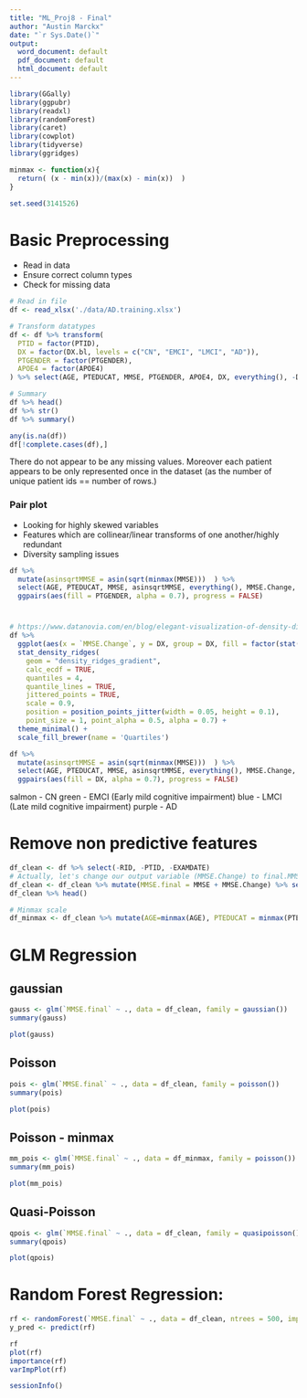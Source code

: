 ```yaml
---
title: "ML_Proj8 - Final"
author: "Austin Marckx"
date: "`r Sys.Date()`"
output:
  word_document: default
  pdf_document: default
  html_document: default
---
```


```r
library(GGally)
library(ggpubr)
library(readxl)
library(randomForest)
library(caret)
library(cowplot)
library(tidyverse)
library(ggridges)

minmax <- function(x){
  return( (x - min(x))/(max(x) - min(x))  )
}

set.seed(3141526)
```


# Basic Preprocessing

- Read in data
- Ensure correct column types
- Check for missing data


```r
# Read in file
df <- read_xlsx('./data/AD.training.xlsx')

# Transform datatypes
df <- df %>% transform(
  PTID = factor(PTID),
  DX = factor(DX.bl, levels = c("CN", "EMCI", "LMCI", "AD")),
  PTGENDER = factor(PTGENDER),
  APOE4 = factor(APOE4)
) %>% select(AGE, PTEDUCAT, MMSE, PTGENDER, APOE4, DX, everything(), -DX.bl)

# Summary
df %>% head()
df %>% str()
df %>% summary()

any(is.na(df))
df[!complete.cases(df),]

```

There do not appear to be any missing values. Moreover each patient appears to be only represented once in the dataset (as the number of unique patient ids == number of rows.)


### Pair plot

- Looking for highly skewed variables
- Features which are collinear/linear transforms of one another/highly redundant
- Diversity sampling issues

```r
df %>% 
  mutate(asinsqrtMMSE = asin(sqrt(minmax(MMSE)))  ) %>%
  select(AGE, PTEDUCAT, MMSE, asinsqrtMMSE, everything(), MMSE.Change, -RID, -PTID, -EXAMDATE) %>% # removing factors with too many levels or irrelevant features
  ggpairs(aes(fill = PTGENDER, alpha = 0.7), progress = FALSE)

```
#
```r
# https://www.datanovia.com/en/blog/elegant-visualization-of-density-distribution-in-r-using-ridgeline/
df %>%
  ggplot(aes(x = `MMSE.Change`, y = DX, group = DX, fill = factor(stat(quantile)))) + 
  stat_density_ridges(
    geom = "density_ridges_gradient",
    calc_ecdf = TRUE,
    quantiles = 4,
    quantile_lines = TRUE, 
    jittered_points = TRUE,
    scale = 0.9,
    position = position_points_jitter(width = 0.05, height = 0.1),
    point_size = 1, point_alpha = 0.5, alpha = 0.7) + 
  theme_minimal() +
  scale_fill_brewer(name = 'Quartiles')
```

```r
df %>% 
  mutate(asinsqrtMMSE = asin(sqrt(minmax(MMSE)))  ) %>%
  select(AGE, PTEDUCAT, MMSE, asinsqrtMMSE, everything(), MMSE.Change, -RID, -PTID, -EXAMDATE) %>% # removing factors with too many levels or irrelevant features
  ggpairs(aes(fill = DX, alpha = 0.7), progress = FALSE)

```


salmon - CN
green - EMCI (Early mild cognitive impairment)
blue - LMCI (Late mild cognitive impairment)
purple - AD

# Remove non predictive features
```r
df_clean <- df %>% select(-RID, -PTID, -EXAMDATE)
# Actually, let's change our output variable (MMSE.Change) to final.MMSE where final.MMSE = MMSE + MMSE.Change
df_clean <- df_clean %>% mutate(MMSE.final = MMSE + MMSE.Change) %>% select(-MMSE.Change)
df_clean %>% head()

# Minmax scale 
df_minmax <- df_clean %>% mutate(AGE=minmax(AGE), PTEDUCAT = minmax(PTEDUCAT), MMSE = minmax(MMSE))


```

# GLM Regression

## gaussian
```r
gauss <- glm(`MMSE.final` ~ ., data = df_clean, family = gaussian())
summary(gauss)

plot(gauss)
```

## Poisson
```r
pois <- glm(`MMSE.final` ~ ., data = df_clean, family = poisson())
summary(pois)

plot(pois)
```

## Poisson - minmax
```r
mm_pois <- glm(`MMSE.final` ~ ., data = df_minmax, family = poisson())
summary(mm_pois)

plot(mm_pois)
```



## Quasi-Poisson
```r
qpois <- glm(`MMSE.final` ~ ., data = df_clean, family = quasipoisson())
summary(qpois)

plot(qpois)
```
# Random Forest Regression: 
```r
rf <- randomForest(`MMSE.final` ~ ., data = df_clean, ntrees = 500, importance = TRUE, type = 'regression')
y_pred <- predict(rf)

rf
plot(rf)
importance(rf)
varImpPlot(rf)
```






```r
sessionInfo()
```



